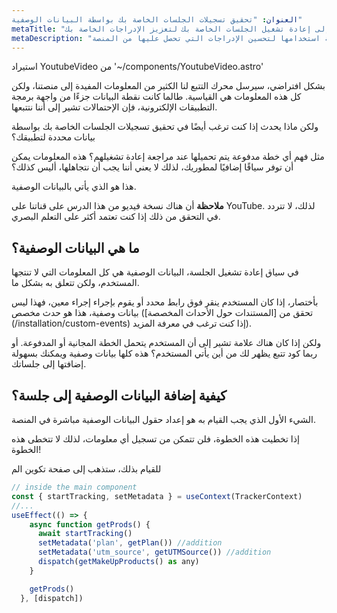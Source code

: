 ```yaml
---
العنوان: "تحقيق تسجيلات الجلسات الخاصة بك بواسطة البيانات الوصفية"
metaTitle: "إضافة البيانات الوصفية إلى إعادة تشغيل الجلسات الخاصة بك لتعزيز الإدراجات الخاصة بك"
metaDescription: "تعلم كيفية إضافة البيانات الوصفية إلى إعادة تشغيل الجلسات الخاصة بك وكيفية استخدامها لتحسين الإدراجات التي تحصل عليها من المنصة"
---
```

استيراد YoutubeVideo من '~/components/YoutubeVideo.astro'

<YoutubeVideo title="شاهد كيفية استخدام إرسال البيانات الوصفية من تطبيق Next.js الخاص بك"
  description="إذا لم ترغب في القراءة، يمكنك اتباع هذا الدرس الفيديوي الذي يوضح لك كيفية إرسال البيانات الوصفية من تطبيقك إلى منصة OpenReplay"
  videoURL="https://www.youtube.com/watch?v=ITcJCeKWQGU"
  />

بشكل افتراضي، سيرسل محرك التتبع لنا الكثير من المعلومات المفيدة إلى منصتنا، ولكن كل هذه المعلومات هي القياسية. طالما كانت نقطة البيانات جزءًا من واجهة برمجة التطبيقات الإلكترونية، فإن الإحتمالات تشير إلى أننا نتتبعها.

ولكن ماذا يحدث إذا كنت ترغب أيضًا في تحقيق تسجيلات الجلسات الخاصة بك بواسطة بيانات محددة لتطبيقك؟

مثل فهم أي خطة مدفوعة يتم تحميلها عند مراجعة إعادة تشغيلهم؟ هذه المعلومات يمكن أن توفر سياقًا إضافيًا لمطوريك، لذلك لا يعني أننا يجب أن نتجاهلها، أليس كذلك؟

هذا هو الذي يأتي بالبيانات الوصفية.

**ملاحظة** أن هناك نسخة فيديو من هذا الدرس على قناتنا على YouTube. لذلك، لا تتردد في التحقق من ذلك إذا كنت تعتمد أكثر على التعلم البصري.

## ما هي البيانات الوصفية؟

في سياق إعادة تشغيل الجلسة، البيانات الوصفية هي كل المعلومات التي لا تنتجها المستخدم، ولكن تتعلق به بشكل ما.

بأختصار، إذا كان المستخدم ينقر فوق رابط محدد أو يقوم بإجراء إجراء معين، فهذا ليس بيانات وصفية، هذا هو حدث مخصص (تحقق من [المستندات حول الأحداث المخصصة] (/installation/custom-events) إذا كنت ترغب في معرفة المزيد).

ولكن إذا كان هناك علامة تشير إلى أن المستخدم يتحمل الخطة المجانية أو المدفوعة. أو ربما كود تتبع يظهر لك من أين يأتي المستخدم؟ هذه كلها بيانات وصفية ويمكنك بسهولة إضافتها إلى جلساتك.

## كيفية إضافة البيانات الوصفية إلى جلسة؟

الشيء الأول الذي يجب القيام به هو إعداد حقول البيانات الوصفية مباشرة في المنصة.

إذا تخطيت هذه الخطوة، فلن تتمكن من تسجيل أي معلومات، لذلك لا تتخطى هذه الخطوة!

للقيام بذلك، ستذهب إلى صفحة تكوين الم
```jsx
// inside the main component
const { startTracking, setMetadata } = useContext(TrackerContext)
//...
useEffect(() => {
    async function getProds() {
      await startTracking()
      setMetadata('plan', getPlan()) //addition 
      setMetadata('utm_source', getUTMSource()) //addition
      dispatch(getMakeUpProducts() as any)
    }

    getProds()
  }, [dispatch])
```
